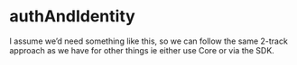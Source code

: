 # authAndIdentity

I assume we’d need something like this, so we can follow the same 2-track approach as we have for other things ie either use Core or via the SDK.